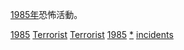 [[1985年|1985年]]恐怖活動。
{{cat topic in year| topic=恐怖活動| year=1985}}

[[Category:1980年代恐怖活動|1985]]
[[Category:1985年罪案|Terrorist]]
[[Category:1985年灾难|Terrorist]]
[[Category:各年恐怖活动|1985]]
[[Category:1985年襲擊|*]]
[[Category:1985年恐怖主義|incidents]]